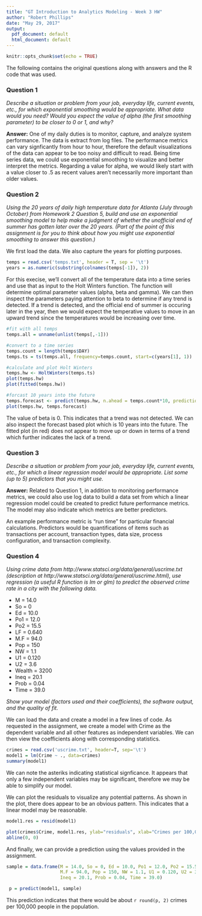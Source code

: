 ```yaml
---
title: "GT Introduction to Analytics Modeling - Week 3 HW"
author: "Robert Phillips"
date: "May 29, 2017"
output:
  pdf_document: default
  html_document: default
---
```


```r
knitr::opts_chunk$set(echo = TRUE)
```

The following contains the original questions along with answers and the R code that was used.

### Question 1
_Describe a situation or problem from your job, everyday life, current events, etc., for which exponential smoothing would be appropriate. What data would you need? Would you expect the value of alpha (the first smoothing parameter) to be closer to 0 or 1, and why?_

__Answer:__
One of my daily duties is to monitor, capture, and analyze system performance.  The data is extract from log files.  The performance metrics can vary signficantly from hour to hour, therefore the default visualizations of the data can appear to be too noisy and difficult to read.  Being time series data, we could use exponential smoothing to visualize and better interpret the metrics.  Regarding a value for alpha, we would likely start with a value closer to .5 as recent values aren't necessarily more important than older values.

### Question 2
_Using the 20 years of daily high temperature data for Atlanta (July through October) from Homework 2 Question 5, build and use an exponential smoothing model to help make a judgment of whether the unofficial end of summer has gotten later over the 20 years. (Part of the point of this assignment is for you to think about how you might use exponential smoothing to answer this question.)_

We first load the data.  We also capture the years for plotting purposes.

```r
temps = read.csv('temps.txt', header = T, sep = '\t')
years = as.numeric(substring(colnames(temps[-1]), 2))
```

For this execise, we'll convert all of the temperature data into a time series and use that as input to the Holt Winters function. The function will determine optimal parameter values (alpha, beta and gamma).  We can then inspect the parameters paying attention to beta to determine if any trend is detected. If a trend is detected, and the official end of summer is occuring later in the year, then we would expect the temperative values to move in an upward trend since the temperatures would be increasing over time.

```r
#fit with all temps
temps.all = unname(unlist(temps[,-1]))

#convert to a time series
temps.count = length(temps$DAY)
temps.ts = ts(temps.all, frequency=temps.count, start=c(years[1], 1))

#calculate and plot Holt Winters 
temps.hw <- HoltWinters(temps.ts)
plot(temps.hw)
plot(fitted(temps.hw))

#forcast 10 years into the future
temps.forecast <- predict(temps.hw, n.ahead = temps.count*10, prediction.interval = T, level = 0.95)
plot(temps.hw, temps.forecast)
```

The value of beta is 0.  This indicates that a trend was not detected.  We can also inspect the forecast based plot which is 10 years into the future.  The fitted plot (in red) does not appear to move up or down in terms of a trend which further indicates the lack of a trend.

### Question 3
_Describe a situation or problem from your job, everyday life, current events, etc., for which a linear regression model would be appropriate. List some (up to 5) predictors that you might use._

__Answer:__
Related to Question 1, in addition to monitoring performance metrics, we could also use log data to build a data set from which a linear regression model could be created to predict future performance metrics.  The model may also indicate which metrics are better predictors.

An example performance metric is "run time" for particular financial calculations.  Predictors would be quantifications of items such as transactions per account, transaction types, data size, process configuration, and transaction complexity. 

### Question 4
_Using crime data from http://www.statsci.org/data/general/uscrime.txt (description at http://www.statsci.org/data/general/uscrime.html), use regression (a useful R function is lm or glm) to predict the observed crime rate in a city with the following data._

* M = 14.0
* So = 0
* Ed = 10.0
* Po1 = 12.0
* Po2 = 15.5
* LF = 0.640
* M.F = 94.0
* Pop = 150
* NW = 1.1
* U1 = 0.120
* U2 = 3.6
* Wealth = 3200
* Ineq = 20.1
* Prob = 0.04
* Time = 39.0

_Show your model (factors used and their coefficients), the software output, and the quality of fit._

We can load the data and create a model in a few lines of code.  As requested in the assignment, we create a model with Crime as the dependent variable and all other features as independent variables.  We can then view the coefficients along with corresponding statistics.

```r
crimes = read.csv('uscrime.txt', header=T, sep='\t')
model1 = lm(Crime ~ ., data=crimes)
summary(model1)
```

We can note the asteriks indicating statistical signficance.  It appears that only a few independent variables may be significant, therefore we may be able to simplify our model.

We can plot the residuals to visualize any potential patterns.  As shown in the plot, there does appear to be an obvious pattern.  This indicates that a linear model may be reasonable.

```r
model1.res = resid(model1)

plot(crimes$Crime, model1.res, ylab="residuals", xlab="Crimes per 100,000") 
abline(0, 0)
```

And finally, we can provide a prediction using the values provided in the assignment.

```r
sample = data.frame(M = 14.0, So = 0, Ed = 10.0, Po1 = 12.0, Po2 = 15.5, LF = 0.640,
                    M.F = 94.0, Pop = 150, NW = 1.1, U1 = 0.120, U2 = 3.6, Wealth = 3200,
                    Ineq = 20.1, Prob = 0.04, Time = 39.0)

 p = predict(model1, sample)
```

This prediction indicates that there would be about ```r round(p, 2)``` crimes per 100,000 people in the population.
